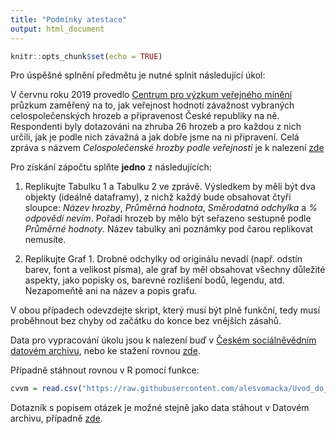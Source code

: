 ```yaml
---
title: "Podmínky atestace"
output: html_document
---
```


```r
knitr::opts_chunk$set(echo = TRUE)
```

Pro úspěšné splnění předmětu je nutné splnit následující úkol:

V červnu roku 2019 provedlo [Centrum pro výzkum veřejného mínění](cvvm.soc.cas.cz/) průzkum zaměřený na to, jak veřejnost hodnotí závažnost vybraných celospolečenských hrozeb a připravenost České republiky na ně. Respondenti byly dotazováni na zhruba 26 hrozeb a pro každou z nich určili, jak je podle nich závažná a jak dobře jsme na ni připravení.
Celá zpráva s názvem *Celospolečenské hrozby podle veřejnosti* je k nalezení [zde](https://cvvm.soc.cas.cz/media/com_form2content/documents/c2/a5077/f9/po191223.pdf)

Pro získání zápočtu splňte **jedno** z následujících:

1) Replikujte Tabulku 1 a Tabulku 2 ve zprávě. Výsledkem by měli být dva objekty (ideálně dataframy), z nichž každý bude obsahovat čtyři sloupce: *Název hrozby*, *Průměrná hodnota*, *Směrodatná odchylka* a *% odpovědí nevím*. Pořadí hrozeb by mělo být seřazeno sestupně podle *Průměrné hodnoty*. Název tabulky ani poznámky pod čarou replikovat nemusíte.

2) Replikujte Graf 1. Drobné odchylky od originálu nevadí (např. odstín barev, font a velikost písma), ale graf by měl obsahovat všechny důležité aspekty, jako popisky os, barevné rozlišení bodů, legendu, atd. Nezapomeňtě ani na název a popis grafu.

V obou případech odevzdejte skript, který musí být plně funkční, tedy musí proběhnout bez chyby od začátku do konce bez vnějších zásahů.


Data pro vypracování úkolu jsou k nalezení buď v [Českém sociálněvědním datovém archivu](https://archiv.soc.cas.cz/), nebo ke stažení rovnou [zde](https://github.com/alesvomacka/Uvod_do_analyzy_dat_v_R/raw/master/data/cvvm_cerven_2019.rds).

Případně stáhnout rovnou v R pomocí funkce:

```r
cvvm = read.csv("https://raw.githubusercontent.com/alesvomacka/Uvod_do_analyzy_dat_v_R/master/data/cvvm_cerven_2019.csv")
```

Dotazník s popisem otázek je možné stejně jako data stáhout v Datovém archivu, případně [zde](https://raw.githubusercontent.com/alesvomacka/Uvod_do_analyzy_dat_v_R/master/documentation/V1906.pdf).